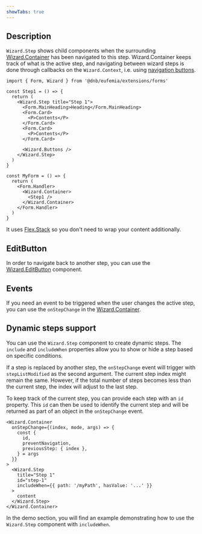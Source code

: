 ```yaml
---
showTabs: true
---
```


## Description

`Wizard.Step` shows child components when the surrounding [Wizard.Container](/uilib/extensions/forms/Wizard/Container/) has been navigated to this step. Wizard.Container keeps track of what is the active step, and navigating between wizard steps is done through callbacks on the `Wizard.Context`, i.e. using [navigation buttons](/uilib/extensions/forms/Wizard/Buttons/).

```tsx
import { Form, Wizard } from '@dnb/eufemia/extensions/forms'

const Step1 = () => {
  return (
    <Wizard.Step title="Step 1">
      <Form.MainHeading>Heading</Form.MainHeading>
      <Form.Card>
        <P>Contents</P>
      </Form.Card>
      <Form.Card>
        <P>Contents</P>
      </Form.Card>

      <Wizard.Buttons />
    </Wizard.Step>
  )
}

const MyForm = () => {
  return (
    <Form.Handler>
      <Wizard.Container>
        <Step1 />
      </Wizard.Container>
    </Form.Handler>
  )
}
```

It uses [Flex.Stack](/uilib/layout/flex/stack/) so you don't need to wrap your content additionally.

## EditButton

In order to navigate back to another step, you can use the [Wizard.EditButton](/uilib/extensions/forms/Wizard/EditButton/) component.

## Events

If you need an event to be triggered when the user changes the active step, you can use the `onStepChange` in the [Wizard.Container](/uilib/extensions/forms/Wizard/Container/).

## Dynamic steps support

You can use the `Wizard.Step` component to create dynamic steps. The `include` and `includeWhen` properties allow you to show or hide a step based on specific conditions.

If a step is replaced by another step, the `onStepChange` event will trigger with `stepListModified` as the second argument. The current step index might remain the same. However, if the total number of steps becomes less than the current step, the index will adjust to the last step.

To keep track of the current step, you can provide each step with an `id` property. This `id` can then be used to identify the current step and will be returned as part of an object in the `onStepChange` event.

```tsx
<Wizard.Container
  onStepChange={(index, mode, args) => {
    const {
      id,
      preventNavigation,
      previousStep: { index },
    } = args
  }}
>
  <Wizard.Step
    title="Step 1"
    id="step-1"
    includeWhen={{ path: '/myPath', hasValue: '...' }}
  >
    content
  </Wizard.Step>
</Wizard.Container>
```

In the demo section, you will find an example demonstrating how to use the `Wizard.Step` component with `includeWhen`.
